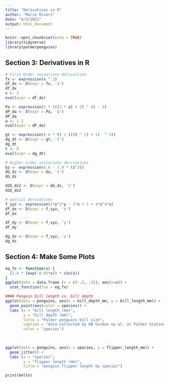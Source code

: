 ```yaml
---
title: "Derivatives in R"
author: "Marie Rivers"
date: "8/3/2021"
output: html_document
---
```


```r
knitr::opts_chunk$set(echo = TRUE)
library(tidyverse)
library(palmerpenguins)
```
## Section 3: Derivatives in R
```r
# First Order univariate derivatives
fx <- expression(x ^ 2)
df_dx <- D(expr = fx, 'x')
df_dx
x <- 3
eval(expr = df_dx)

Pa <- expression(2 * (((3 * a) + 2) ^ 4) - 5)
dP_da <- D(expr = Pa, 'a')
dP_da
a <- 1.2
eval(expr = dP_da)

gt <- expression((-4 * t) / (((t ^ 2) + 1)  ^ 3))
dg_dt <- D(expr = gt, 't')
dg_dt
t <- 0
eval(expr = dg_dt)
```

```r
# Higher order univariate derivatives
Gz <- expression(4.6 - 1.9 * (z^3))
dG_dz <- D(expr = Gz, 'z')
dG_dz

d2G_dz2 <- D(expr = dG_dz, 'z')
d2G_dz2
```

```r
# partial derivatives
f_xyz <- expression(2*x^2*y - 3*x + 1 + 4*z^4*x)
df_dx <- D(expr = f_xyz, 'x')
df_dx

df_dy <- D(expr = f_xyz, 'y')
df_dy

dg_dz <- D(expr = f_xyz, 'z')
dg_dz
```
## Section 4: Make Some Plots
```r
eq_fx <- function(x) {
  (2.4 * (exp(-0.05*x)) * sin(x))
}
ggplot(data = data.frame (x = c(-.5, .5)), aes(x=x)) +
  stat_function(fun = eq_fx)
```
```r
#### Penguin bill length vs. bill depth
ggplot(data = penguins, aes(x = bill_depth_mm, y = bill_length_mm)) +
  geom_point(aes(color = species)) +
  labs (x = "bill length (mm)",
        y = "bill depth (mm)",
        title = "Palmer penguins bill size",
        caption = "data collected by KB Gorman ey al. at Palmer Station",
        color = "species")
        
  
```
```r
ggplot(data = penguins, aes(x = species, y = flipper_length_mm)) +
  geom_jitter() +
  labs (x = "species",
        y = "flipper length (mm)",
        title = "penguin flipper length by species")
```
```r
print(hello)
```

